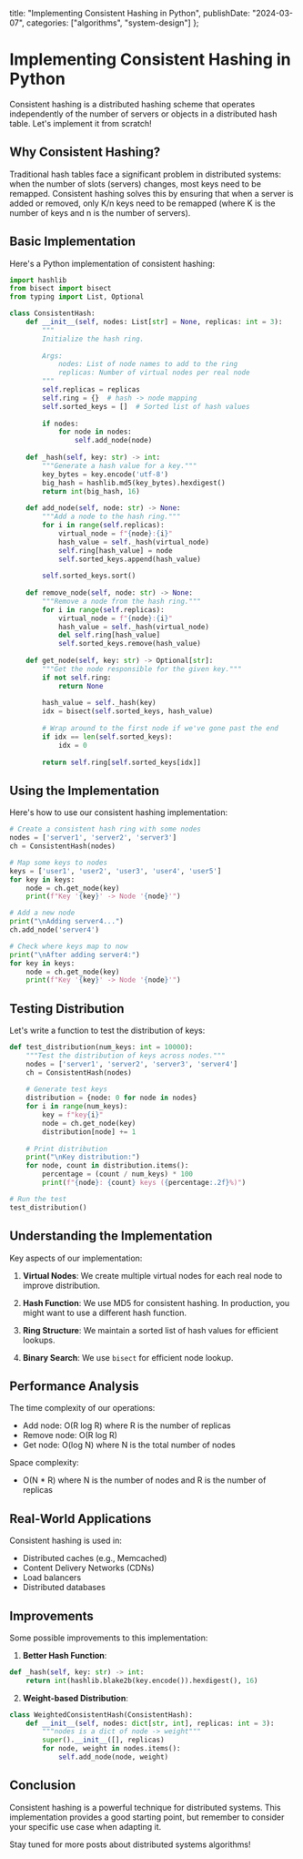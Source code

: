   title: "Implementing Consistent Hashing in Python",
  publishDate: "2024-03-07",
  categories: ["algorithms", "system-design"]
};

# Implementing Consistent Hashing in Python

Consistent hashing is a distributed hashing scheme that operates independently of the number of servers or objects in a distributed hash table. Let's implement it from scratch!

## Why Consistent Hashing?

Traditional hash tables face a significant problem in distributed systems: when the number of slots (servers) changes, most keys need to be remapped. Consistent hashing solves this by ensuring that when a server is added or removed, only K/n keys need to be remapped (where K is the number of keys and n is the number of servers).

## Basic Implementation

Here's a Python implementation of consistent hashing:

```python showLineNumbers {1,4-6} title="filename.py"
import hashlib
from bisect import bisect
from typing import List, Optional

class ConsistentHash:
    def __init__(self, nodes: List[str] = None, replicas: int = 3):
        """
        Initialize the hash ring.
        
        Args:
            nodes: List of node names to add to the ring
            replicas: Number of virtual nodes per real node
        """
        self.replicas = replicas
        self.ring = {}  # hash -> node mapping
        self.sorted_keys = []  # Sorted list of hash values
        
        if nodes:
            for node in nodes:
                self.add_node(node)
    
    def _hash(self, key: str) -> int:
        """Generate a hash value for a key."""
        key_bytes = key.encode('utf-8')
        big_hash = hashlib.md5(key_bytes).hexdigest()
        return int(big_hash, 16)
    
    def add_node(self, node: str) -> None:
        """Add a node to the hash ring."""
        for i in range(self.replicas):
            virtual_node = f"{node}:{i}"
            hash_value = self._hash(virtual_node)
            self.ring[hash_value] = node
            self.sorted_keys.append(hash_value)
        
        self.sorted_keys.sort()
    
    def remove_node(self, node: str) -> None:
        """Remove a node from the hash ring."""
        for i in range(self.replicas):
            virtual_node = f"{node}:{i}"
            hash_value = self._hash(virtual_node)
            del self.ring[hash_value]
            self.sorted_keys.remove(hash_value)
    
    def get_node(self, key: str) -> Optional[str]:
        """Get the node responsible for the given key."""
        if not self.ring:
            return None
            
        hash_value = self._hash(key)
        idx = bisect(self.sorted_keys, hash_value)
        
        # Wrap around to the first node if we've gone past the end
        if idx == len(self.sorted_keys):
            idx = 0
            
        return self.ring[self.sorted_keys[idx]]
```

## Using the Implementation

Here's how to use our consistent hashing implementation:

```python
# Create a consistent hash ring with some nodes
nodes = ['server1', 'server2', 'server3']
ch = ConsistentHash(nodes)

# Map some keys to nodes
keys = ['user1', 'user2', 'user3', 'user4', 'user5']
for key in keys:
    node = ch.get_node(key)
    print(f"Key '{key}' -> Node '{node}'")

# Add a new node
print("\nAdding server4...")
ch.add_node('server4')

# Check where keys map to now
print("\nAfter adding server4:")
for key in keys:
    node = ch.get_node(key)
    print(f"Key '{key}' -> Node '{node}'")
```

## Testing Distribution

Let's write a function to test the distribution of keys:

```python
def test_distribution(num_keys: int = 10000):
    """Test the distribution of keys across nodes."""
    nodes = ['server1', 'server2', 'server3', 'server4']
    ch = ConsistentHash(nodes)
    
    # Generate test keys
    distribution = {node: 0 for node in nodes}
    for i in range(num_keys):
        key = f"key{i}"
        node = ch.get_node(key)
        distribution[node] += 1
    
    # Print distribution
    print("\nKey distribution:")
    for node, count in distribution.items():
        percentage = (count / num_keys) * 100
        print(f"{node}: {count} keys ({percentage:.2f}%)")

# Run the test
test_distribution()
```

## Understanding the Implementation

Key aspects of our implementation:

1. **Virtual Nodes**: We create multiple virtual nodes for each real node to improve distribution.

2. **Hash Function**: We use MD5 for consistent hashing. In production, you might want to use a different hash function.

3. **Ring Structure**: We maintain a sorted list of hash values for efficient lookups.

4. **Binary Search**: We use `bisect` for efficient node lookup.

## Performance Analysis

The time complexity of our operations:
- Add node: O(R log R) where R is the number of replicas
- Remove node: O(R log R)
- Get node: O(log N) where N is the total number of nodes

Space complexity:
- O(N * R) where N is the number of nodes and R is the number of replicas

## Real-World Applications

Consistent hashing is used in:
- Distributed caches (e.g., Memcached)
- Content Delivery Networks (CDNs)
- Load balancers
- Distributed databases

## Improvements

Some possible improvements to this implementation:

1. **Better Hash Function**:
```python
def _hash(self, key: str) -> int:
    return int(hashlib.blake2b(key.encode()).hexdigest(), 16)
```

2. **Weight-based Distribution**:
```python
class WeightedConsistentHash(ConsistentHash):
    def __init__(self, nodes: dict[str, int], replicas: int = 3):
        """nodes is a dict of node -> weight"""
        super().__init__([], replicas)
        for node, weight in nodes.items():
            self.add_node(node, weight)
```

## Conclusion

Consistent hashing is a powerful technique for distributed systems. This implementation provides a good starting point, but remember to consider your specific use case when adapting it.

Stay tuned for more posts about distributed systems algorithms! 